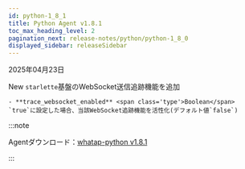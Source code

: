 ```yaml
---
id: python-1_8_1
title: Python Agent v1.8.1
toc_max_heading_level: 2
pagination_next: release-notes/python/python-1_8_0
displayed_sidebar: releaseSidebar
---
```


2025年04月23日

<Status priority='1'>New</Status> `starlette`基盤のWebSocket送信追跡機能を追加


    - **trace_websocket_enabled** <span class='type'>Boolean</span>  
    `true`に設定した場合、当該WebSocket追跡機能を活性化(デフォルト値`false`)


:::note

Agentダウンロード：[whatap-python v1.8.1](https://pypi.org/project/whatap-python/1.8.1/)

:::
